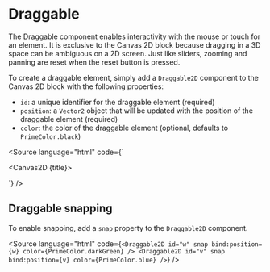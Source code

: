 

<Meta of={DraggableStory} />

# Draggable

The Draggable component enables interactivity with the mouse or touch for an element.
It is exclusive to the Canvas 2D block because dragging in a 3D space can be ambiguous on a 2D screen.
Just like sliders, zooming and panning are reset when the reset button is pressed.

To create a draggable element, simply add a `Draggable2D` component to the Canvas 2D block with the following properties:

- `id`: a unique identifier for the draggable element (required)
- `position`: a `Vector2` object that will be updated with the position of the draggable element (required)
- `color`: the color of the draggable element (optional, defaults to `PrimeColor.black`)

<Source language="html" code={`<script lang="ts">

let w = new Vector2(1, 3);
let v = new Vector2(3, 0);

</script>

<Canvas2D {title}>
  <Draggable2D id="w" bind:position={w} color={PrimeColor.darkGreen} />
  <Draggable2D id="v" bind:position={v} color={PrimeColor.blue} />

  <Vector2D direction={v} length={v.length()} color={PrimeColor.blue} />
  <Vector2D direction={w} length={w.length()} color={PrimeColor.darkGreen} />
</Canvas2D>
`} />

<Canvas of={DraggableStory.SimpleExample} />

## Draggable snapping

To enable snapping, add a `snap` property to the `Draggable2D` component.

<Source
  language="html"
  code={`
<Draggable2D id="w" snap bind:position={w} color={PrimeColor.darkGreen} />
<Draggable2D id="v" snap bind:position={v} color={PrimeColor.blue} />
`}
/>

<Canvas of={DraggableStory.SnapExample} />
